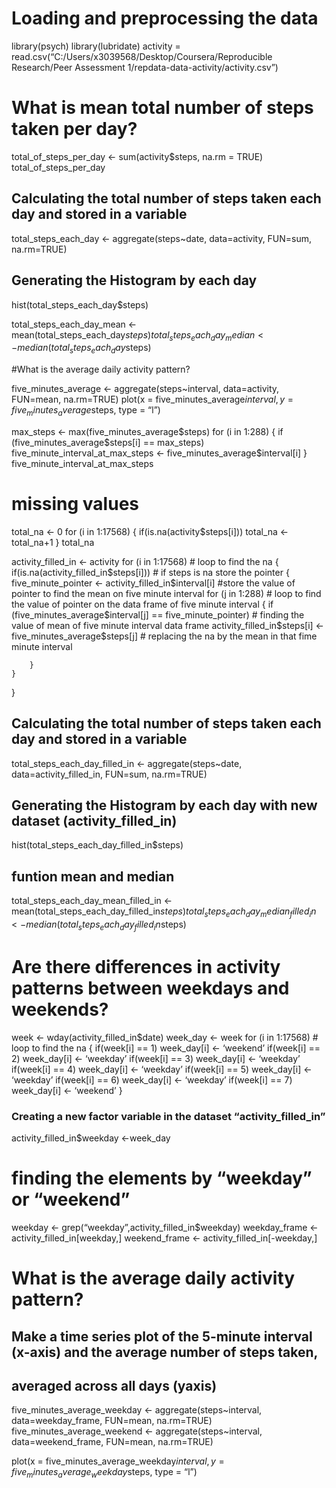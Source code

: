 # Loading and preprocessing the data

library(psych)
library(lubridate)
activity = read.csv("C:/Users/x3039568/Desktop/Coursera/Reproducible Research/Peer Assessment 1/repdata-data-activity/activity.csv")


# What is mean total number of steps taken per day?

total_of_steps_per_day <- sum(activity$steps, na.rm = TRUE)
total_of_steps_per_day

## Calculating the total number of steps taken each day and stored in a variable
total_steps_each_day <- aggregate(steps~date, data=activity, FUN=sum, na.rm=TRUE)

## Generating the Histogram by each day
hist(total_steps_each_day$steps)

total_steps_each_day_mean <- mean(total_steps_each_day$steps)
total_steps_each_day_median <- median(total_steps_each_day$steps)

#What is the average daily activity pattern?

five_minutes_average <- aggregate(steps~interval, data=activity, FUN=mean, na.rm=TRUE)
plot(x = five_minutes_average$interval, y = five_minutes_average$steps, type = "l") 

max_steps <- max(five_minutes_average$steps)
for (i in 1:288) 
{
    if (five_minutes_average$steps[i] == max_steps)
        five_minute_interval_at_max_steps <- five_minutes_average$interval[i]
}
five_minute_interval_at_max_steps 

# missing values 

total_na <- 0
for (i in 1:17568)
{
    if(is.na(activity$steps[i])) 
        total_na <- total_na+1 
}
total_na

activity_filled_in <- activity
for (i in 1:17568) # loop to find the na
{
    if(is.na(activity_filled_in$steps[i])) # if steps is na store the pointer 
    { 
        five_minute_pointer <- activity_filled_in$interval[i] #store the value of pointer to find the mean on five minute interval
        for (j in 1:288)  # loop to find the value of pointer on the data frame of five minute interval
        {
            if (five_minutes_average$interval[j] == five_minute_pointer) # finding the value of mean of five minute interval data frame
                activity_filled_in$steps[i] <- five_minutes_average$steps[j] # replacing the na by the mean in that fime minute interval 

        }
    }
}

## Calculating the total number of steps taken each day and stored in a variable
total_steps_each_day_filled_in <- aggregate(steps~date, data=activity_filled_in, FUN=sum, na.rm=TRUE)

## Generating the Histogram by each day with new dataset (activity_filled_in)
hist(total_steps_each_day_filled_in$steps)

## funtion mean and median
total_steps_each_day_mean_filled_in <- mean(total_steps_each_day_filled_in$steps)
total_steps_each_day_median_filled_in <- median(total_steps_each_day_filled_in$steps)

# Are there differences in activity patterns between weekdays and weekends?

week <- wday(activity_filled_in$date)
week_day <- week
for (i in 1:17568) # loop to find the na
{
    if(week[i] == 1)
        week_day[i] <- 'weekend'
    if(week[i] == 2)
        week_day[i] <- 'weekday'
    if(week[i] == 3)
        week_day[i] <- 'weekday'
    if(week[i] == 4)
        week_day[i] <- 'weekday'
    if(week[i] == 5)
        week_day[i] <- 'weekday'
    if(week[i] == 6)
        week_day[i] <- 'weekday'
    if(week[i] == 7)
        week_day[i] <- 'weekend'
}

### Creating a new factor variable in the dataset "activity_filled_in" 
activity_filled_in$weekday <-week_day

# finding the elements by "weekday" or "weekend"
weekday <- grep("weekday",activity_filled_in$weekday)
weekday_frame <- activity_filled_in[weekday,]
weekend_frame <- activity_filled_in[-weekday,]


# What  is the average daily activity pattern?

## Make a time series plot of the 5-minute interval (x-axis) and the average number of steps taken, 
##    averaged across all days (yaxis)
five_minutes_average_weekday <- aggregate(steps~interval, data=weekday_frame, FUN=mean, na.rm=TRUE)
five_minutes_average_weekend <- aggregate(steps~interval, data=weekend_frame, FUN=mean, na.rm=TRUE)

plot(x = five_minutes_average_weekday$interval, y = five_minutes_average_weekday$steps, type = "l") 

